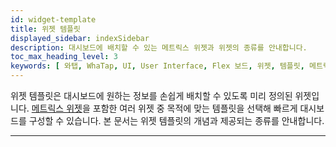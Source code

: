 ```yaml
---
id: widget-template
title: 위젯 템플릿
displayed_sidebar: indexSidebar
description: 대시보드에 배치할 수 있는 메트릭스 위젯과 위젯의 종류를 안내합니다.
toc_max_heading_level: 3
keywords: [ 와탭, WhaTap, UI, User Interface, Flex 보드, 위젯, 템플릿, 메트릭스 위젯 ]
---
```


위젯 템플릿은 대시보드에 원하는 정보를 손쉽게 배치할 수 있도록 미리 정의된 위젯입니다. [메트릭스 위젯](#metric-widget)을 포함한 여러 위젯 중 목적에 맞는 템플릿을 선택해 빠르게 대시보드를 구성할 수 있습니다. 본 문서는 위젯 템플릿의 개념과 제공되는 종류를 안내합니다. 


<Widgettemplate />

---


<Flexboardmetricwidget /> 